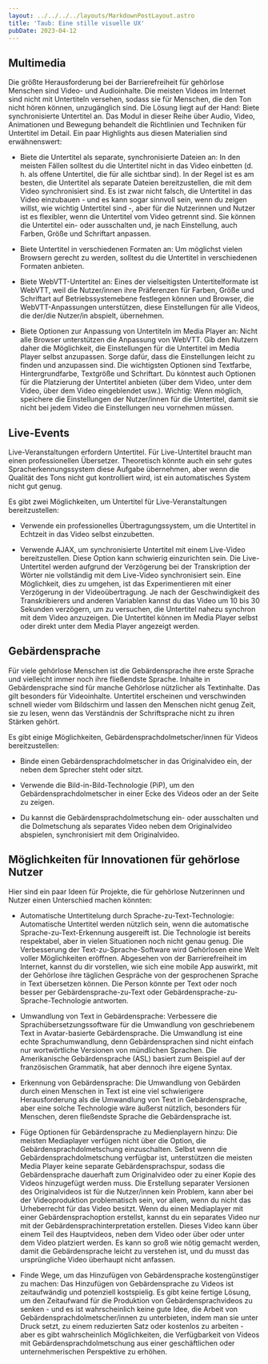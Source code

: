 ```yaml
---
layout: ../../../../layouts/MarkdownPostLayout.astro
title: 'Taub: Eine stille visuelle UX'
pubDate: 2023-04-12
---
```


## Multimedia

Die größte Herausforderung bei der Barrierefreiheit für gehörlose Menschen sind Video- und Audioinhalte. Die meisten Videos im
Internet sind nicht mit Untertiteln versehen, sodass sie für Menschen, die den Ton nicht hören können, unzugänglich sind. Die Lösung
liegt auf der Hand: Biete synchronisierte Untertitel an. Das Modul in dieser Reihe über Audio, Video, Animationen und Bewegung
behandelt die Richtlinien und Techniken für Untertitel im Detail. Ein paar Highlights aus diesen Materialien sind erwähnenswert:

- Biete die Untertitel als separate, synchronisierte Dateien an: In den meisten Fällen solltest du die Untertitel nicht in das
  Video einbetten (d. h. als offene Untertitel, die für alle sichtbar sind). In der Regel ist es am besten, die Untertitel als
  separate Dateien bereitzustellen, die mit dem Video synchronisiert sind. Es ist zwar nicht falsch, die Untertitel in das Video
  einzubauen - und es kann sogar sinnvoll sein, wenn du zeigen willst, wie wichtig Untertitel sind -, aber für die Nutzerinnen
  und Nutzer ist es flexibler, wenn die Untertitel vom Video getrennt sind. Sie können die Untertitel ein- oder ausschalten und,
  je nach Einstellung, auch Farben, Größe und Schriftart anpassen.

- Biete Untertitel in verschiedenen Formaten an: Um möglichst vielen Browsern gerecht zu werden, solltest du die Untertitel in
  verschiedenen Formaten anbieten.

- Biete WebVTT-Untertitel an: Eines der vielseitigsten Untertitelformate ist WebVTT, weil die Nutzer/innen ihre Präferenzen für
  Farben, Größe und Schriftart auf Betriebssystemebene festlegen können und Browser, die WebVTT-Anpassungen unterstützen, diese
  Einstellungen für alle Videos, die der/die Nutzer/in abspielt, übernehmen.

- Biete Optionen zur Anpassung von Untertiteln im Media Player an: Nicht alle Browser unterstützen die Anpassung von WebVTT.
  Gib den Nutzern daher die Möglichkeit, die Einstellungen für die Untertitel im Media Player selbst anzupassen. Sorge dafür,
  dass die Einstellungen leicht zu finden und anzupassen sind. Die wichtigsten Optionen sind Textfarbe, Hintergrundfarbe,
  Textgröße und Schriftart. Du könntest auch Optionen für die Platzierung der Untertitel anbieten (über dem Video, unter dem
  Video, über dem Video eingeblendet usw.). Wichtig: Wenn möglich, speichere die Einstellungen der Nutzer/innen für die Untertitel,
  damit sie nicht bei jedem Video die Einstellungen neu vornehmen müssen.

## Live-Events

Live-Veranstaltungen erfordern Untertitel. Für Live-Untertitel braucht man einen professionellen Übersetzer. Theoretisch könnte
auch ein sehr gutes Spracherkennungssystem diese Aufgabe übernehmen, aber wenn die Qualität des Tons nicht gut kontrolliert wird,
ist ein automatisches System nicht gut genug.

Es gibt zwei Möglichkeiten, um Untertitel für Live-Veranstaltungen bereitzustellen:

- Verwende ein professionelles Übertragungssystem, um die Untertitel in Echtzeit in das Video selbst einzubetten.

- Verwende AJAX, um synchronisierte Untertitel mit einem Live-Video bereitzustellen. Diese Option kann schwierig einzurichten sein.
  Die Live-Untertitel werden aufgrund der Verzögerung bei der Transkription der Wörter nie vollständig mit dem Live-Video
  synchronisiert sein. Eine Möglichkeit, dies zu umgehen, ist das Experimentieren mit einer Verzögerung in der Videoübertragung.
  Je nach der Geschwindigkeit des Transkribierers und anderen Variablen kannst du das Video um 10 bis 30 Sekunden verzögern, um zu
  versuchen, die Untertitel nahezu synchron mit dem Video anzuzeigen. Die Untertitel können im Media Player selbst oder direkt unter
  dem Media Player angezeigt werden.

## Gebärdensprache

Für viele gehörlose Menschen ist die Gebärdensprache ihre erste Sprache und vielleicht immer noch ihre fließendste Sprache.
Inhalte in Gebärdensprache sind für manche Gehörlose nützlicher als Textinhalte. Das gilt besonders für Videoinhalte. Untertitel
erscheinen und verschwinden schnell wieder vom Bildschirm und lassen den Menschen nicht genug Zeit, sie zu lesen, wenn das
Verständnis der Schriftsprache nicht zu ihren Stärken gehört.

Es gibt einige Möglichkeiten, Gebärdensprachdolmetscher/innen für Videos bereitzustellen:

- Binde einen Gebärdensprachdolmetscher in das Originalvideo ein, der neben dem Sprecher steht oder sitzt.

- Verwende die Bild-in-Bild-Technologie (PiP), um den Gebärdensprachdolmetscher in einer Ecke des Videos oder an der Seite zu zeigen.

- Du kannst die Gebärdensprachdolmetschung ein- oder ausschalten und die Dolmetschung als separates Video neben dem Originalvideo
  abspielen, synchronisiert mit dem Originalvideo.

## Möglichkeiten für Innovationen für gehörlose Nutzer

Hier sind ein paar Ideen für Projekte, die für gehörlose Nutzerinnen und Nutzer einen Unterschied machen könnten:

- Automatische Untertitelung durch Sprache-zu-Text-Technologie: Automatische Untertitel werden nützlich sein, wenn die automatische
  Sprache-zu-Text-Erkennung ausgereift ist. Die Technologie ist bereits respektabel, aber in vielen Situationen noch nicht genau
  genug. Die Verbesserung der Text-zu-Sprache-Software wird Gehörlosen eine Welt voller Möglichkeiten eröffnen. Abgesehen von der
  Barrierefreiheit im Internet, kannst du dir vorstellen, wie sich eine mobile App auswirkt, mit der Gehörlose ihre täglichen
  Gespräche von der gesprochenen Sprache in Text übersetzen können. Die Person könnte per Text oder noch besser per
  Gebärdensprache-zu-Text oder Gebärdensprache-zu-Sprache-Technologie antworten.

- Umwandlung von Text in Gebärdensprache: Verbessere die Sprachübersetzungssoftware für die Umwandlung von geschriebenem Text in
  Avatar-basierte Gebärdensprache. Die Umwandlung ist eine echte Sprachumwandlung, denn Gebärdensprachen sind nicht einfach nur
  wortwörtliche Versionen von mündlichen Sprachen. Die Amerikanische Gebärdensprache (ASL) basiert zum Beispiel auf der
  französischen Grammatik, hat aber dennoch ihre eigene Syntax.

- Erkennung von Gebärdensprache: Die Umwandlung von Gebärden durch einen Menschen in Text ist eine viel schwierigere Herausforderung
  als die Umwandlung von Text in Gebärdensprache, aber eine solche Technologie wäre äußerst nützlich, besonders für Menschen, deren
  fließendste Sprache die Gebärdensprache ist.

- Füge Optionen für Gebärdensprache zu Medienplayern hinzu: Die meisten Mediaplayer verfügen nicht über die Option, die
  Gebärdensprachdolmetschung einzuschalten. Selbst wenn die Gebärdensprachdolmetschung verfügbar ist, unterstützen die meisten
  Media Player keine separate Gebärdensprachspur, sodass die Gebärdensprache dauerhaft zum Originalvideo oder zu einer Kopie des
  Videos hinzugefügt werden muss. Die Erstellung separater Versionen des Originalvideos ist für die Nutzer/innen kein Problem,
  kann aber bei der Videoproduktion problematisch sein, vor allem, wenn du nicht das Urheberrecht für das Video besitzt. Wenn du
  einen Mediaplayer mit einer Gebärdensprachoption erstellst, kannst du ein separates Video nur mit der Gebärdensprachinterpretation
  erstellen. Dieses Video kann über einem Teil des Hauptvideos, neben dem Video oder über oder unter dem Video platziert werden.
  Es kann so groß wie nötig gemacht werden, damit die Gebärdensprache leicht zu verstehen ist, und du musst das ursprüngliche Video
  überhaupt nicht anfassen.

- Finde Wege, um das Hinzufügen von Gebärdensprache kostengünstiger zu machen: Das Hinzufügen von Gebärdensprache zu Videos ist
  zeitaufwändig und potenziell kostspielig. Es gibt keine fertige Lösung, um den Zeitaufwand für die Produktion von
  Gebärdensprachvideos zu senken - und es ist wahrscheinlich keine gute Idee, die Arbeit von Gebärdensprachdolmetscher/innen zu
  unterbieten, indem man sie unter Druck setzt, zu einem reduzierten Satz oder kostenlos zu arbeiten - aber es gibt wahrscheinlich
  Möglichkeiten, die Verfügbarkeit von Videos mit Gebärdensprachdolmetschung aus einer geschäftlichen oder unternehmerischen
  Perspektive zu erhöhen.
